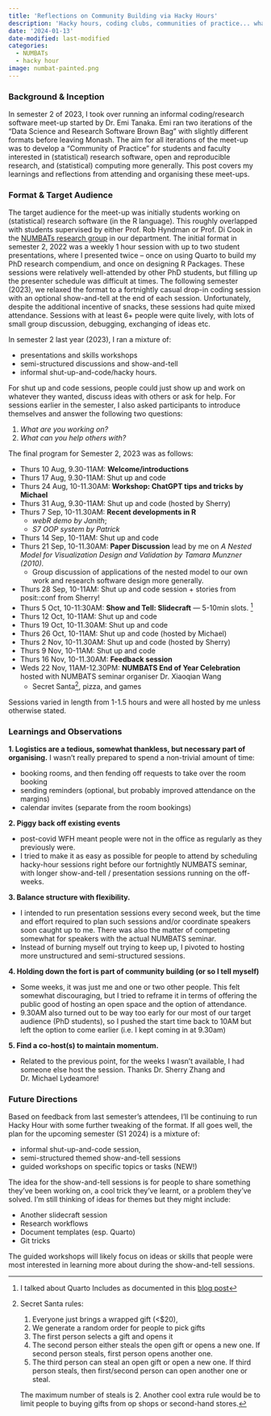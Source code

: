 ```yaml
---
title: 'Reflections on Community Building via Hacky Hours'
description: 'Hacky hours, coding clubs, communities of practice... whatever you call them, here are some reflections on organising and growing an internal community around research software and open science.'
date: '2024-01-13'
date-modified: last-modified
categories:
  - NUMBATs
  - hacky hour
image: numbat-painted.png
---
```


### Background & Inception

In semester 2 of 2023, I took over running an informal coding/research software meet-up started by Dr. Emi Tanaka. Emi ran two iterations of the "Data Science and Research Software Brown Bag" with slightly different formats before leaving Monash. The aim for all iterations of the meet-up was to develop a "Community of Practice" for students and faculty interested in (statistical) research software, open and reproducible research, and (statistical) computing more generally. This post covers my learnings and reflections from attending and organising these meet-ups.

### Format & Target Audience

The target audience for the meet-up was initially students working on (statistical) research software (in the R language). This roughly overlapped with students supervised by either Prof. Rob Hyndman or Prof. Di Cook in the [NUMBATs research group](https://numbat.space) in our department. The initial format in semester 2, 2022 was a weekly 1 hour session with up to two student presentations, where I presented twice -- once on using Quarto to build my PhD research compendium, and once on designing R Packages. These sessions were relatively well-attended by other PhD students, but filling up the presenter schedule was difficult at times. The following semester (2023), we relaxed the format to a fortnightly casual drop-in coding session with an optional show-and-tell at the end of each session. Unfortunately, despite the additional incentive of snacks, these sessions had quite mixed attendance. Sessions with at least 6+ people were quite lively, with lots of small group discussion, debugging, exchanging of ideas etc.

In semester 2 last year (2023), I ran a mixture of:

- presentations and skills workshops
- semi-structured discussions and show-and-tell
- informal shut-up-and-code/hacky hours.

For shut up and code sessions, people could just show up and work on whatever they wanted, discuss ideas with others or ask for help. For sessions earlier in the semester, I also asked participants to introduce themselves and answer the following two questions:

1. _What are you working on?_
2. _What can you help others with?_

The final program for Semester 2, 2023 was as follows:

- Thurs 10 Aug, 9.30-11AM: **Welcome/introductions**
- Thurs 17 Aug, 9.30-11AM: Shut up and code
- Thurs 24 Aug, 10-11.30AM: **Workshop: ChatGPT tips and tricks by Michael**
- Thurs 31 Aug, 9.30-11AM: Shut up and code (hosted by Sherry)
- Thurs 7 Sep, 10-11.30AM: **Recent developments in R**
    - _webR demo by Janith_;
    - _S7 OOP system by Patrick_
- Thurs 14 Sep, 10-11AM: Shut up and code
- Thurs 21 Sep, 10-11.30AM: **Paper Discussion** lead by me on _A Nested Model for Visualization Design and Validation by Tamara Munzner (2010)._
    - Group discussion of applications of the nested model to our own work and research software design more generally.
- Thurs 28 Sep, 10-11AM: Shut up and code session + stories from posit::conf from Sherry!
- Thurs 5 Oct, 10-11:30AM: **Show and Tell: Slidecraft**
    — 5-10min slots. ^[I talked about Quarto Includes as documented in this [blog post](https://www.cynthiahqy.com/posts/slides-quarto-includes/)]
- Thurs 12 Oct, 10-11AM: Shut up and code
- Thurs 19 Oct, 10-11.30AM: Shut up and code
- Thurs 26 Oct, 10-11AM: Shut up and code (hosted by Michael)
- Thurs 2 Nov, 10-11.30AM: Shut up and code (hosted by Sherry)
- Thurs 9 Nov, 10-11AM: Shut up and code
- Thurs 16 Nov, 10-11.30AM: **Feedback session**
- Weds 22 Nov, 11AM-12.30PM: **NUMBATS End of Year Celebration** hosted with NUMBATS seminar organiser Dr. Xiaoqian Wang
    - Secret Santa[^longnote], pizza, and games

[^longnote]: Secret Santa rules:

    1. Everyone just brings a wrapped gift (<$20),
    2. We generate a random order for people to pick gifts
    3. The first person selects a gift and opens it
    4. The second person either steals the open gift or opens a new one. If second person steals, first person opens another one.
    3. The third person can steal an open gift or open a new one. If third person steals, then first/second person can open another one or steal.

    The maximum number of steals is 2. Another cool extra rule would be to limit people to buying gifts from op shops or second-hand stores.

Sessions varied in length from 1-1.5 hours and were all hosted by me unless otherwise stated.

### Learnings and Observations

**1. Logistics are a tedious, somewhat thankless, but necessary part of organising.** I wasn't really prepared to spend a non-trivial amount of time:

- booking rooms, and then fending off requests to take over the room booking
- sending reminders (optional, but probably improved attendance on the margins)
- calendar invites (separate from the room bookings)

**2. Piggy back off existing events**

- post-covid WFH meant people were not in the office as regularly as they previously were.
- I tried to make it as easy as possible for people to attend by scheduling hacky-hour sessions right before our fortnightly NUMBATS seminar, with longer show-and-tell / presentation sessions running on the off-weeks.

**3. Balance structure with flexibility.**

- I intended to run presentation sessions every second week, but the time and effort required to plan such sessions and/or coordinate speakers soon caught up to me. There was also the matter of competing somewhat for speakers with the actual NUMBATS seminar.
- Instead of burning myself out trying to keep up, I pivoted to hosting more unstructured and semi-structured sessions.

**4. Holding down the fort is part of community building (or so I tell myself)**

- Some weeks, it was just me and one or two other people. This felt somewhat discouraging, but I tried to reframe it in terms of offering the public good of hosting an open space and the option of attendance.
- 9.30AM also turned out to be way too early for our most of our target audience (PhD students), so I pushed the start time back to 10AM but left the option to come earlier (i.e. I kept coming in at 9.30am)

**5. Find a co-host(s) to maintain momentum.**

- Related to the previous point, for the weeks I wasn't available, I had someone else host the session. Thanks Dr. Sherry Zhang and Dr. Michael Lydeamore!

### Future Directions

Based on feedback from last semester's attendees, I'll be continuing to run Hacky Hour with some further tweaking of the format. If all goes well, the plan for the upcoming semester (S1 2024) is a mixture of:

- informal shut-up-and-code session,
- semi-structured themed show-and-tell sessions
- guided workshops on specific topics or tasks (NEW!)

The idea for the show-and-tell sessions is for people to share something they've been working on, a cool trick they've learnt, or a problem they've solved. I'm still thinking of ideas for themes but they might include:

- Another slidecraft session
- Research workflows
- Document templates (esp. Quarto)
- Git tricks

The guided workshops will likely focus on ideas or skills that people were most interested in learning more about during the show-and-tell sessions.
